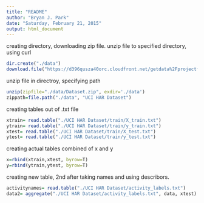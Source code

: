 ```yaml
---
title: "README"
author: "Bryan J. Park"
date: "Saturday, February 21, 2015"
output: html_document
---
```


creating directory, downloading zip file.
unzip file to specified directory, using curl
```r
dir.create("./data")
download.file("https://d396qusza40orc.cloudfront.net/getdata%2Fprojectfiles%2FUCI%20HAR%20Dataset.zip", destfile="./data/Dataset.zip", method="curl")

```


unzip file in directroy,
specifying path
```r

unzip(zipfile="./data/Dataset.zip", exdir='./data')
zippath=file.path("./data", "UCI HAR Dataset")
```

creating tables out of .txt file
```r
xtrain= read.table("./UCI HAR Dataset/train/X_train.txt")
ytrain= read.table("./UCI HAR Dataset/train/y_train.txt")
xtest= read.table("./UCI HAR Dataset/train/X_test.txt")
ytest= read.table("./UCI HAR Dataset/train/y_test.txt")
```

creating actual tables combined of x and y
```r
x=rbind(xtrain,xtest, byrow=T)
y=rbind(ytrain,ytest, byrow=T)
```

creating new table, 2nd after taking names and using describors. 
```r
activitynames= read.table("./UCI HAR Dataset/activity_labels.txt")
data2= aggregate("./UCI HAR Dataset/activity_labels.txt", data, xtest)

```

